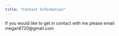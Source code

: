 ```yaml
---
title: "Contact Information"
---
```


If you  would like to get in contact with me please email megan6720@gmail.com 
